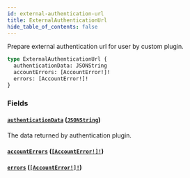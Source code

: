 ```yaml
---
id: external-authentication-url
title: ExternalAuthenticationUrl
hide_table_of_contents: false
---
```


Prepare external authentication url for user by custom plugin.

```graphql
type ExternalAuthenticationUrl {
  authenticationData: JSONString
  accountErrors: [AccountError!]!
  errors: [AccountError!]!
}
```

### Fields

#### [`authenticationData`](#) ([`JSONString`](../../../developer/api-reference/scalars/jsonstring))

The data returned by authentication plugin.

#### [`accountErrors`](#) ([`[AccountError!]!`](../../../developer/api-reference/objects/account-error))

#### [`errors`](#) ([`[AccountError!]!`](../../../developer/api-reference/objects/account-error))
